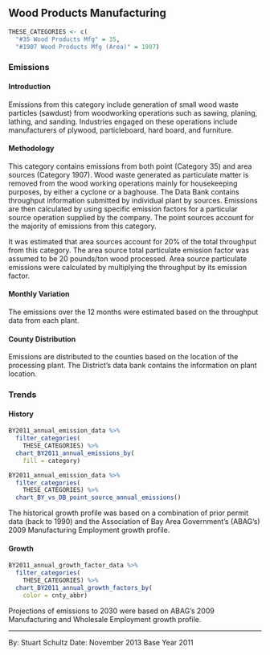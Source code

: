 ## Wood Products Manufacturing {#indcom-mfg-wood}

```r
THESE_CATEGORIES <- c(
  "#35 Wood Products Mfg" = 35,
  "#1907 Wood Products Mfg (Area)" = 1907)
```

### Emissions

#### Introduction {-}

Emissions from this category include generation of small wood waste particles (sawdust) from woodworking operations such as sawing, planing, lathing, and sanding. Industries engaged on these operations include manufacturers of plywood, particleboard, hard board, and furniture.

#### Methodology {-}

This category contains emissions from both point (Category 35) and area sources (Category 1907). Wood waste generated as particulate matter is removed from the wood working operations mainly for housekeeping purposes, by either a cyclone or a baghouse. The Data Bank contains throughput information submitted by individual plant by sources. Emissions are then calculated by using specific emission factors for a particular source operation supplied by the company. The point sources account for the majority of emissions from this category.

It was estimated that area sources account for 20% of the total throughput from this category. The area source total particulate emission factor was assumed to be 20 pounds/ton wood processed. Area source particulate emissions were calculated by multiplying the throughput by its emission factor.

#### Monthly Variation

The emissions over the 12 months were estimated based on the throughput data from each plant.

#### County Distribution

Emissions are distributed to the counties based on the location of the processing plant. The District’s data bank contains the information on plant location.

### Trends

#### History {-}

```r
BY2011_annual_emission_data %>%
  filter_categories(
    THESE_CATEGORIES) %>%
  chart_BY2011_annual_emissions_by(
    fill = category) 
```

```r
BY2011_annual_emission_data %>%
  filter_categories(
    THESE_CATEGORIES) %>%
  chart_BY_vs_DB_point_source_annual_emissions()
```

The historical growth profile was based on a combination of prior permit data (back to 1990) and the Association of Bay Area Government’s (ABAG’s) 2009 Manufacturing Employment growth profile.

#### Growth {-}

```r
BY2011_annual_growth_factor_data %>%
  filter_categories(
    THESE_CATEGORIES) %>%
  chart_BY2011_annual_growth_factors_by(
    color = cnty_abbr) 
```

Projections of emissions to 2030 were based on ABAG’s 2009 Manufacturing and Wholesale Employment growth profile.

***

By: Stuart Schultz 
Date: November 2013 
Base Year 2011
